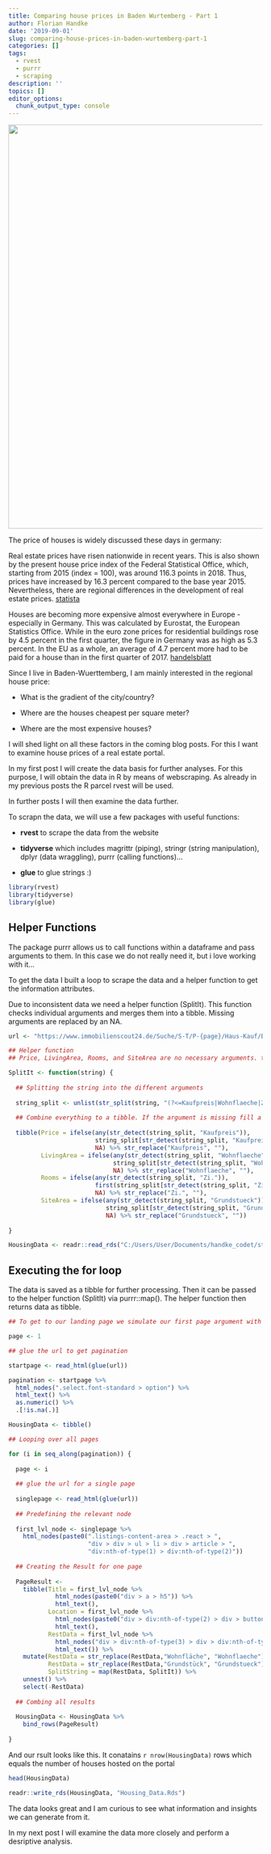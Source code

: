 ```yaml
---
title: Comparing house prices in Baden Wurtemberg - Part 1
author: Florian Handke
date: '2019-09-01'
slug: comparing-house-prices-in-baden-wurtemberg-part-1
categories: []
tags:
  - rvest
  - purrr
  - scraping
description: ''
topics: []
editor_options: 
  chunk_output_type: console
---
```


![](/post/2019-09-01-comparing-house-prices-in-baden-wurtemberg-part-1_files/architecture-1477041_1280.jpg){width=800px}

The price of houses is widely discussed these days in germany:

Real estate prices have risen nationwide in recent years. This is also shown by the present house price index of the Federal Statistical Office, which, starting from 2015 (index = 100), was around 116.3 points in 2018. Thus, prices have increased by 16.3 percent compared to the base year 2015. Nevertheless, there are regional differences in the development of real estate prices. [statista](https://de.statista.com/statistik/daten/studie/70265/umfrage/haeuserpreisindex-in-deutschland-seit-2000/)

Houses are becoming more expensive almost everywhere in Europe - especially in Germany. This was calculated by Eurostat, the European Statistics Office. While in the euro zone prices for residential buildings rose by 4.5 percent in the first quarter, the figure in Germany was as high as 5.3 percent. In the EU as a whole, an average of 4.7 percent more had to be paid for a house than in the first quarter of 2017.
[handelsblatt](https://www.handelsblatt.com/finanzen/immobilien/europaeischer-vergleich-hauspreise-in-deutschland-ueberdurchschnittlich-stark-gestiegen/22788824.html?ticket=ST-6190196-5Wioef2UO3o6HZwheSC6-ap1)

Since I live in Baden-Wuerttemberg, I am mainly interested in the regional house price:

+ What is the gradient of the city/country?

+ Where are the houses cheapest per square meter?

+ Where are the most expensive houses?

I will shed light on all these factors in the coming blog posts. For this I want to examine house prices of a real estate portal.

In my first post I will create the data basis for further analyses. For this purpose, I will obtain the data in R by means of webscraping. As already in my previous posts the R parcel rvest will be used.

In further posts I will then examine the data further.

To scrapn the data, we will use a few packages with useful functions:

* **rvest** to scrape the data from the website

* **tidyverse** which includes magrittr (piping), stringr (string manipulation), dplyr (data wraggling), purrr (calling functions)...

* **glue** to glue strings :)

```r
library(rvest)
library(tidyverse)
library(glue)
```

## Helper Functions

The package purrr allows us to call functions within a dataframe and pass arguments to them. In this case we do not really need it, but i love working with it...

To get the data I built a loop to scrape the data and a helper function to get the information attributes. 

Due to inconsistent data we need a helper function (SplitIt). This function checks individual arguments and merges them into a tibble. Missing arguments are replaced by an NA.


```r

url <- "https://www.immobilienscout24.de/Suche/S-T/P-{page}/Haus-Kauf/Baden-Wuerttemberg"

```


```r

## Helper function
## Price, LivingArea, Rooms, and SiteArea are no necessary arguments. therefore we need to check if they are existant.

SplitIt <- function(string) {
  
  ## Splitting the string into the different arguments
  
  string_split <- unlist(str_split(string, "(?<=Kaufpreis|Wohnflaeche|Zi.)"))
  
  ## Combine everything to a tibble. If the argument is missing fill a NA. Afterwards replace the name with ""
  
  tibble(Price = ifelse(any(str_detect(string_split, "Kaufpreis")),
                        string_split[str_detect(string_split, "Kaufpreis")],
                        NA) %>% str_replace("Kaufpreis", ""),
         LivingArea = ifelse(any(str_detect(string_split, "Wohnflaeche")),
                             string_split[str_detect(string_split, "Wohnflaeche")],
                             NA) %>% str_replace("Wohnflaeche", ""),
         Rooms = ifelse(any(str_detect(string_split, "Zi.")),
                        first(string_split[str_detect(string_split, "Zi.")]),
                        NA) %>% str_replace("Zi.", ""),
         SiteArea = ifelse(any(str_detect(string_split, "Grundstueck")),
                           string_split[str_detect(string_split, "Grundstueck")],
                           NA) %>% str_replace("Grundstueck", ""))
  
}

```

```r
HousingData <- readr::read_rds("C:/Users/User/Documents/handke_codet/static/post/2019-09-01-comparing-house-prices-in-baden-wurtemberg-part-1_files/Housing_Data.Rds")
```

## Executing the for loop

The data is saved as a tibble for further processing. Then it can be passed to the helper function (SplitIt) via purrr::map(). The helper function then returns data as tibble. 


```r

## To get to our landing page we simulate our first page argument with 1

page <- 1

## glue the url to get pagination

startpage <- read_html(glue(url))

pagination <- startpage %>% 
  html_nodes(".select.font-standard > option") %>% 
  html_text() %>% 
  as.numeric() %>% 
  .[!is.na(.)]

HousingData <- tibble()

## Looping over all pages

for (i in seq_along(pagination)) {
  
  page <- i
  
  ## glue the url for a single page
  
  singlepage <- read_html(glue(url))
  
  ## Predefining the relevant node
  
  first_lvl_node <- singlepage %>% 
    html_nodes(paste0(".listings-content-area > .react > ",
                      "div > div > ul > li > div > article > ",
                      "div:nth-of-type(1) > div:nth-of-type(2)"))
  
  ## Creating the Result for one page
  
  PageResult <- 
    tibble(Title = first_lvl_node %>% 
             html_nodes(paste0("div > a > h5")) %>% 
             html_text(),
           Location = first_lvl_node %>% 
             html_nodes(paste0("div > div:nth-of-type(2) > div > button")) %>% 
             html_text(),
           RestData = first_lvl_node %>% 
             html_nodes("div > div:nth-of-type(3) > div > div:nth-of-type(1)") %>% 
             html_text()) %>% 
    mutate(RestData = str_replace(RestData,"Wohnfläche", "Wohnflaeche"), ## stringr does not recognize umlauts
           RestData = str_replace(RestData,"Grundstück", "Grundstueck"),
           SplitString = map(RestData, SplitIt)) %>% 
    unnest() %>% 
    select(-RestData)
  
  ## Combing all results
  
  HousingData <- HousingData %>% 
    bind_rows(PageResult)
  
}

```
And our rsult looks like this. It conatains `r nrow(HousingData)` rows which equals the number of houses hosted on the portal

```r
head(HousingData)
```

```r
readr::write_rds(HousingData, "Housing_Data.Rds")
```

The data looks great and I am curious to see what information and insights we can generate from it.

In my next post I will examine the data more closely and perform a desriptive analysis. 
